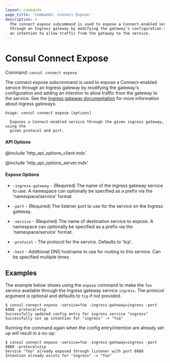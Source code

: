 ```yaml
---
layout: commands
page_title: 'Commands: Connect Expose'
description: >
  The connect expose subcommand is used to expose a Connect-enabled service 
  through an Ingress gateway by modifying the gateway's configuration and adding
  an intention to allow traffic from the gateway to the service.
---
```


# Consul Connect Expose

Command: `consul connect expose`

The connect expose subcommand is used to expose a Connect-enabled service
through an Ingress gateway by modifying the gateway's configuration and adding
an intention to allow traffic from the gateway to the service. See the
[Ingress gateway documentation](/docs/connect/ingress-gateway) for more information
about Ingress gateways.

```text
Usage: consul connect expose [options]

  Exposes a Connect-enabled service through the given ingress gateway, using the
  given protocol and port.
```

#### API Options

@include 'http_api_options_client.mdx'

@include 'http_api_options_server.mdx'

#### Expose Options

- `-ingress-gateway` - (Required) The name of the ingress gateway service to use.
  A namespace can optionally be specified as a prefix via the
  'namespace/service' format

- `-port` - (Required) The listener port to use for the service on the Ingress
  gateway.

- `-service` - (Required) The name of destination service to expose. A namespace
  can optionally be specified as a prefix via the 'namespace/service'
  format.

- `-protocol` - The protocol for the service. Defaults to 'tcp'.

- `-host` - Additional DNS hostname to use for routing to this service. Can be
  specified multiple times.

## Examples

The example below shows using the `expose` command to make the `foo` service available
through the Ingress gateway service `ingress`. The protocol argument is optional and
defaults to `tcp` if not provided.

```shell-session
$ consul connect expose -service=foo -ingress-gateway=ingress -port 8888 -protocol=tcp
Successfully updated config entry for ingress service "ingress"
Successfully set up intention for "ingress" -> "foo"
```

Running the command again when the config entry/intention are already set up will result
in a no-op:

```shell-session
$ consul connect expose -service=foo -ingress-gateway=ingress -port 8888 -protocol=tcp
Service "foo" already exposed through listener with port 8888
Intention already exists for "ingress" -> "foo"
```
